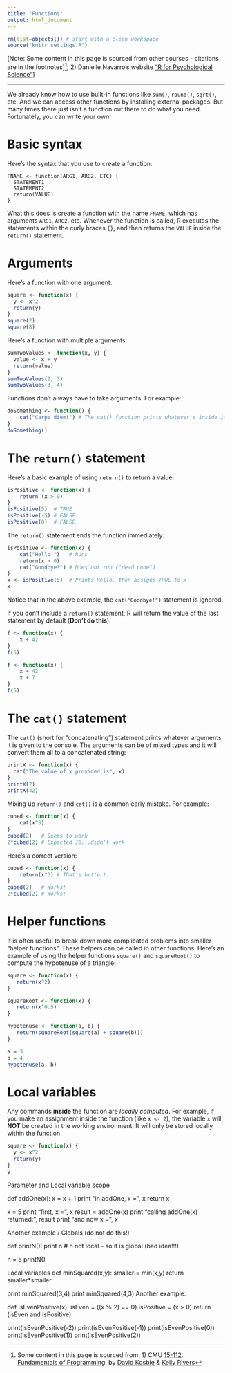 ```yaml
---
title: "Functions"
output: html_document
---
```


```r
rm(list=objects()) # start with a clean workspace
source("knitr_settings.R")
```

[Note: Some content in this page is sourced from other courses - citations are in the footnotes]^[Some content in this page is sourced from: 1) CMU [15-112: Fundamentals of Programming](http://www.kosbie.net/cmu/spring-17/15-112/), by [David Kosbie](http://www.kosbie.net/cmu/) & [Kelly Rivers](https://hcii.cmu.edu/people/kelly-rivers)]; 2) Danielle Navarro's website ["R for Psychological Science"](https://psyr.org/index.html)]

---

We already know how to use built-in functions like `sum()`, `round()`, `sqrt()`, etc. And we can access other functions by installing external packages. But many times there just isn't a function out there to do what you need. Fortunately, you can write your own!

# Basic syntax

Here's the syntax that you use to create a function:

```
FNAME <- function(ARG1, ARG2, ETC) {
  STATEMENT1
  STATEMENT2
  return(VALUE)
}
```

What this does is create a function with the name `FNAME`, which has arguments `ARG1`, `ARG2`, etc. Whenever the function is called, R executes the statements within the curly braces `{}`, and then returns the `VALUE` inside the `return()` statement. 

# Arguments

Here's a function with one argument:

```r
square <- function(x) {
  y <- x^2
  return(y)
}
square(2)
square(8)
```

Here's a function with multiple arguments:
 
```r
sumTwoValues <- function(x, y) {
  value <- x + y
  return(value)
}
sumTwoValues(2, 3)
sumTwoValues(3, 4)
```

Functions don't always have to take arguments. For example:

```r
doSomething <- function() {
    cat("Carpe diem!") # The cat() function prints whatever's inside it to the console
}
doSomething()
```

# The `return()` statement

Here's a basic example of using `return()` to return a value:

```r
isPositive <- function(x) {
    return (x > 0)
}
isPositive(5)  # TRUE
isPositive(-5) # FALSE
isPositive(0)  # FALSE
```

The `return()` statement ends the function immediately:

```r
isPositive <- function(x) {
    cat("Hello!")   # Runs
    return(x > 0)
    cat("Goodbye!") # Does not run ("dead code")
}
x <- isPositive(5)  # Prints Hello, then assigns TRUE to x
x
```

Notice that in the above example, the `cat("Goodbye!")` statement is ignored.

If you don't include a `return()` statement, R will return the value of the last statement by default (**Don't do this**):

```r
f <- function(x) {
    x + 42
}
f(5)

f <- function(x) {
    x + 42
    x + 7
}
f(5)
```

# The `cat()` statement

The `cat()` (short for "concatenating") statement prints whatever arguments it is given to the console. The arguments can be of mixed types and it will convert them all to a concatenated string:

```r
printX <- function(x) {
  cat("The value of x provided is", x)
}
printX(7)
printX(42)
```

Mixing up `return()` and `cat()` is a common early mistake. For example:

```r
cubed <- function(x) {
    cat(x^3)
}
cubed(2)   # Seems to work
2*cubed(2) # Expected 16...didn't work
```

Here's a correct version:

```r
cubed <- function(x) {
    return(x^3) # That's better!
}
cubed(2)   # Works!
2*cubed(2) # Works!
```

# Helper functions

It is often useful to break down more complicated problems into smaller "helper functions". These helpers can be called in other functions. Here's an example of using the helper functions `square()` and `squareRoot()` to compute the hypotenuse of a triangle:

```r
square <- function(x) {
   return(x^2)
}

squareRoot <- function(x) {
   return(x^0.5)
}

hypotenuse <- function(a, b) {
   return(squareRoot(square(a) + square(b)))
}

a = 3
b = 4
hypotenuse(a, b)
```

# Local variables

Any commands **inside** the function are _locally computed_. For example, if you make an assignment inside the function (like `x <- 2`), the variable `x` will **NOT** be created in the working environment. It will only be stored locally within the function.

```r
square <- function(x) {
  y <- x^2
  return(y)
}
y
```

Parameter and Local variable scope

def addOne(x):
    x = x + 1
    print "in addOne, x =", x
    return x

x = 5
print "first, x =", x
result = addOne(x)
print "calling addOne(x) returned:", result
print "and now x =", x

Another example / Globals (do not do this!)

def printN():
    print n   # n not local -- so it is global (bad idea!!!)

n = 5
printN()


Local variables
def minSquared(x,y):
    smaller = min(x,y)
    return smaller*smaller

print minSquared(3,4)
print minSquared(4,3)
Another example:

def isEvenPositive(x):
    isEven = ((x % 2) == 0)
    isPositive = (x > 0)
    return (isEven and isPositive)

print(isEvenPositive(-2))
print(isEvenPositive(-1))
print(isEvenPositive(0))
print(isEvenPositive(1))
print(isEvenPositive(2))

 
 












